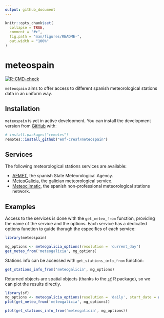```yaml
---
output: github_document
---
```


<!-- README.md is generated from README.Rmd. Please edit that file -->

```r
knitr::opts_chunk$set(
  collapse = TRUE,
  comment = "#>",
  fig.path = "man/figures/README-",
  out.width = "100%"
)
```

# meteospain

<!-- badges: start -->
[![R-CMD-check](https://github.com/emf-creaf/meteospain/workflows/R-CMD-check/badge.svg)](https://github.com/emf-creaf/meteospain/actions)
<!-- badges: end -->

`meteospain` aims to offer access to different spanish meteorological stations data in an uniform way.

## Installation

`meteospain` is yet in active development. You can install the development version from
[GitHub](https://github.com/) with:

``` r
# install.packages("remotes")
remotes::install_github("emf-creaf/meteospain")
```

## Services

The following meteorological stations services are available:

  - [AEMET](http://www.aemet.es/en/portada), the spanish State Meteorological Agency.
  - [MeteoGalicia](https://www.meteogalicia.gal/web/inicio.action), the galician meteorological service.
  - [Meteoclimatic](https://www.meteoclimatic.net/), the spanish non-professional meteorological stations 
  network.


## Examples

Access to the services is done with the `get_meteo_from` function, providing the name of the service and
the options. Each service has a dedicated options function to guide thorugh the especifics of each service:

```r
library(meteospain)

mg_options <- meteogalicia_options(resolution = 'current_day')
get_meteo_from('meteogalicia', mg_options)
```

Stations info can be accessed with `get_stations_info_from` function:

```r
get_stations_info_from('meteogalicia', mg_options)
```

Returned objects are spatial objects (thanks to the [`sf`](https://r-spatial.github.io/sf/) R package), so we
can plot the results directly.

```r
library(sf)
mg_options <- meteogalicia_options(resolution = 'daily', start_date = as.Date('2021-04-25'))
plot(get_meteo_from('meteogalicia', mg_options))

plot(get_stations_info_from('meteogalicia', mg_options))
```

